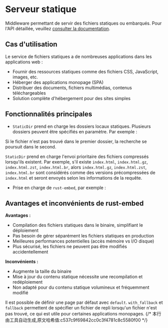 # Serveur statique


Middleware permettant de servir des fichiers statiques ou embarqués. Pour l'API détaillée, veuillez [consulter la documentation](https://docs.rs/salvo_extra/latest/salvo_extra/request_id/index.html).

## Cas d'utilisation
Le service de fichiers statiques a de nombreuses applications dans les applications web :
- Fournir des ressources statiques comme des fichiers CSS, JavaScript, images, etc.
- Héberger des applications monopage (SPA)
- Distribuer des documents, fichiers multimédias, contenus téléchargeables
- Solution complète d'hébergement pour des sites simples

## Fonctionnalités principales

- `StaticDir` prend en charge les dossiers locaux statiques. Plusieurs dossiers peuvent être spécifiés en paramètre. Par exemple :

<Tabs>
  <Tab label="main.rs">
<StaticDirListMainCode />
  </Tab>
  <Tab label="Cargo.toml">
<StaticDirListCargoCode />
  </Tab>
</Tabs>
  Si le fichier n'est pas trouvé dans le premier dossier, la recherche se poursuit dans le second.

`StaticDir` prend en charge l'envoi prioritaire des fichiers compressés lorsqu'ils existent. Par exemple, s'il existe `index.html`, `index.html.gz`, `index.html.zst`, `index.html.br`, alors `index.html.gz`, `index.html.zst`, `index.html.br` sont considérés comme des versions précompressées de `index.html` et seront envoyés selon les informations de la requête.

- Prise en charge de `rust-embed`, par exemple :

## Avantages et inconvénients de rust-embed

**Avantages :**
- Compilation des fichiers statiques dans le binaire, simplifiant le déploiement
- Pas besoin de gérer séparément les fichiers statiques en production
- Meilleures performances potentielles (accès mémoire vs I/O disque)
- Plus sécurisé, les fichiers ne peuvent pas être modifiés accidentellement

**Inconvénients :**
- Augmente la taille du binaire
- Mise à jour du contenu statique nécessite une recompilation et redéploiement
- Non adapté pour du contenu statique volumineux et fréquemment modifié

<Tabs>
  <Tab label="main.rs">
<StaticEmbedFilesMainCode />
  </Tab>
  <Tab label="Cargo.toml">
<StaticEmbedFilesCargoCode />
  </Tab>
</Tabs>

Il est possible de définir une page par défaut avec `default`. `with_fallback` et `fallback` permettent de spécifier un fichier de repli lorsqu'un fichier n'est pas trouvé, ce qui est utile pour certaines applications monopages.
{/* 本行由工具自动生成,原文哈希值:c537c9f69842cc0c3f4781c8c5580f00 */}